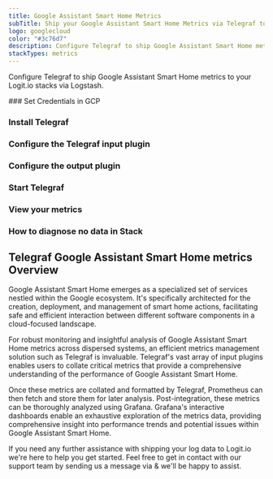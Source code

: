 ```yaml
---
title: Google Assistant Smart Home Metrics
subTitle: Ship your Google Assistant Smart Home Metrics via Telegraf to your Logit.io Stack
logo: googlecloud
color: "#3c76d7"
description: Configure Telegraf to ship Google Assistant Smart Home metrics to Logit.io. Get started using our Telegraf Google Assistant Smart Home metrics configuration.
stackTypes: metrics
---
```


Configure Telegraf to ship Google Assistant Smart Home metrics to your Logit.io stacks via Logstash.

<Steps>
  ### Set Credentials in GCP

  <SetGCPCredentials intro="Google Assistant Smart Home emerges as a specialized set of services nestled within the Google ecosystem. It's specifically architected for the creation, 
  deployment, and management of smart home actions, facilitating safe and efficient interaction between different software components in a cloud-focused landscape."/>

  ### Install Telegraf

  <InstallTelegraf />

  ### Configure the Telegraf input plugin

  <TelegrafStackDriverInput metric_type="actions.googleapis.com"/>

  ### Configure the output plugin

  <TelegrafOutputPlugin />

  ### Start Telegraf

 <StartTelegraf />

  ### View your metrics
  <LaunchStack source="Google_Assistant_Smart_Home_Metrics_via_Telegraf" utmMedium="metrics" utmCampaign="telegraf-GoogleAssistantSmartHome-metrics" />

  ### How to diagnose no data in Stack

  <DiagnoseNoData />
</Steps>

## Telegraf Google Assistant Smart Home metrics Overview

Google Assistant Smart Home emerges as a specialized set of services nestled within the Google ecosystem. 
It's specifically architected for the creation, deployment, and management of smart home actions, 
facilitating safe and efficient interaction between different software components in a cloud-focused landscape.

For robust monitoring and insightful analysis of Google Assistant Smart Home metrics across dispersed systems, 
an efficient metrics management solution such as Telegraf is invaluable. Telegraf's vast array of input 
plugins enables users to collate critical metrics that provide a comprehensive understanding of the 
performance of Google Assistant Smart Home.

Once these metrics are collated and formatted by Telegraf, Prometheus can then fetch and store them for 
later analysis. Post-integration, these metrics can be thoroughly analyzed using Grafana. Grafana's 
interactive dashboards enable an exhaustive exploration of the metrics data, providing comprehensive 
insight into performance trends and potential issues within Google Assistant Smart Home.

If you need any further assistance with shipping your log data to Logit.io we're here to help you 
get started. Feel free to get in contact with our support team by sending us a message via 
<IntercomButton text="live chat" /> & we'll be happy to assist.

